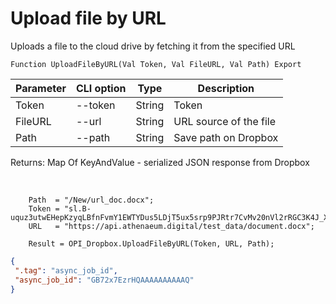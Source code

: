 ﻿---
sidebar_position: 5
---


# Upload file by URL
 Uploads a file to the cloud drive by fetching it from the specified URL



`Function UploadFileByURL(Val Token, Val FileURL, Val Path) Export`

  | Parameter | CLI option | Type | Description |
  |-|-|-|-|
  | Token | --token | String | Token |
  | FileURL | --url | String | URL source of the file |
  | Path | --path | String | Save path on Dropbox |

  
  Returns:  Map Of KeyAndValue - serialized JSON response from Dropbox

<br/>




```bsl title="Code example"
    Path  = "/New/url_doc.docx";
    Token = "sl.B-uquz3utwEHepKzyqLBfnFvmY1EWTYDus5LDjT5ux5srp9PJRtr7CvMv20nVl2rRGC3K4J_X5...";
    URL   = "https://api.athenaeum.digital/test_data/document.docx";

    Result = OPI_Dropbox.UploadFileByURL(Token, URL, Path);
```
 



```json title="Result"
{
 ".tag": "async_job_id",
 "async_job_id": "GB72x7EzrHQAAAAAAAAAAQ"
}
```
